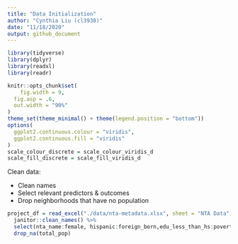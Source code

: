```yaml
---
title: "Data Initialization"
author: "Cynthia Liu (cl3938)"
date: "11/18/2020"
output: github_document
---
```


```r
library(tidyverse)
library(dplyr)
library(readxl)
library(readr)

knitr::opts_chunk$set(
	fig.width = 9, 
  fig.asp = .6,
  out.width = "90%"
)
theme_set(theme_minimal() + theme(legend.position = "bottom"))
options(
  ggplot2.continuous.colour = "viridis",
  ggplot2.continuous.fill = "viridis"
)
scale_colour_discrete = scale_colour_viridis_d
scale_fill_discrete = scale_fill_viridis_d
```

Clean data:

  * Clean names
  * Select relevant predictors & outcomes
  * Drop neighborhoods that have no population
  
```r
project_df = read_excel("./data/nta-metadata.xlsx", sheet = "NTA Data") %>%
  janitor::clean_names() %>%
  select(nta_name:female, hispanic:foreign_born,edu_less_than_hs:poverty,unemployment,teen_births:smm_reliability, hiv:late_no_prenatal_care) %>%
  drop_na(total_pop)
```



